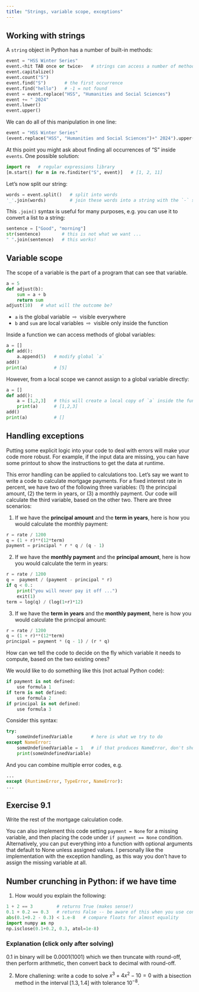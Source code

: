 ```yaml
---
title: "Strings, variable scope, exceptions"
---
```


## Working with strings

A `string` object in Python has a number of built-in methods:

```py
event = "HSS Winter Series"
event.<hit TAB once or twice>   # strings can access a number of methods = functions
event.capitalize()
event.count("S")
event.find("S")       # the first occurrence
event.find("hello")   # -1 = not found
event = event.replace("HSS", "Humanities and Social Sciences")
event += " 2024"
event.lower()
event.upper()
```

We can do all of this manipulation in one line:

```py
event = "HSS Winter Series"
(event.replace("HSS", "Humanities and Social Sciences")+" 2024").upper()
```

At this point you might ask about finding all occurrences of "S" inside `events`. One possible solution:

```py
import re   # regular expressions library
[m.start() for m in re.finditer("S", event)]   # [1, 2, 11]
```

Let's now split our string:

```py
words = event.split()   # split into words
'_'.join(words)         # join these words into a string with the `-` separator
```

This `.join()` syntax is useful for many purposes, e.g. you can use it to convert a list to a string:

```py
sentence = ["Good", "morning"]
str(sentence)        # this is not what we want ...
" ".join(sentence)   # this works!
```









## Variable scope

The scope of a variable is the part of a program that can see that variable.

```py
a = 5
def adjust(b):
	sum = a + b
    return sum
adjust(10)   # what will the outcome be?
```

* `a` is the global variable &nbsp;⇨&nbsp; visible everywhere
* `b` and `sum` are local variables &nbsp;⇨&nbsp; visible only inside the function

Inside a function we can access methods of global variables:

```py
a = []
def add():
    a.append(5)   # modify global `a`
add()
print(a)          # [5]
```

However, from a local scope we cannot assign to a global variable directly:

```py
a = []
def add():
    a = [1,2,3]   # this will create a local copy of `a` inside the function
    print(a)      # [1,2,3]
add()
print(a)          # []
```






## Handling exceptions

Putting some explicit logic into your code to deal with errors will make your code more robust. For example,
if the input data are missing, you can have some printout to show the instructions to get the data at runtime.

This error handling can be applied to calculations too. Let's say we want to write a code to calculate
mortgage payments. For a fixed interest rate in percent, we have two of the following three variables: (1) the
principal amount, (2) the term in years, or (3) a monthly payment. Our code will calculate the third variable,
based on the other two. There are three scenarios:

(1) If we have the **principal amount** and the **term in years**, here is how you would calculate the monthly
payment:

```py
r = rate / 1200
q = (1 + r)**(12*term)
payment = principal * r * q / (q - 1)
```

(2) If we have the **monthly payment** and the **principal amount**, here is how you would calculate the term
in years:

```py
r = rate / 1200
q =  payment / (payment - principal * r)
if q < 0.:
    print("you will never pay it off ...")
    exit(1)
term = log(q) / (log(1+r)*12)
```

(3) If we have the **term in years** and the **monthly payment**, here is how you would calculate the
principal amount:

```py
r = rate / 1200
q = (1 + r)**(12*term)
principal = payment * (q - 1) / (r * q)
```

How can we tell the code to decide on the fly which variable it needs to compute, based on the two existing ones?

We would like to do something like this (not actual Python code):

```py
if payment is not defined:
    use formula 1
if term is not defined:
    use formula 2
if principal is not defined:
    use formula 3
```

Consider this syntax:

```py
try:
    someUndefinedVariable       # here is what we try to do
except NameError:
    someUndefinedVariable = 1   # if that produces NameError, don't show it, but do this instead
    print(someUndefinedVariable)
```

And you can combine multiple error codes, e.g.

```py
...
except (RuntimeError, TypeError, NameError):
...
```

::: {.callout-caution collapse="true"}
## Exercise 9.1
Write the rest of the mortgage calculation code.
:::

<!-- ```sh -->
<!-- try: -->
<!--     payment -->
<!-- except NameError: -->
<!--     r = rateInPercent / 1200 -->
<!--     q = (1 + r)**(12*termInYears) -->
<!--     payment = principal * r * q / (q - 1) -->
<!-- ``` -->

::: {.callout-note}
You can also implement this code setting `payment = None` for a missing variable, and then placing the code
under `if payment == None` condition. Alternatively, you can put everything into a function with optional
arguments that default to None unless assigned values. I personally like the implementation with the exception
handling, as this way you don't have to assign the missing variable at all.
:::








## Number crunching in Python: if we have time

(1) How would you explain the following:

```py
1 + 2 == 3         # returns True (makes sense!)
0.1 + 0.2 == 0.3   # returns False -- be aware of this when you use conditionals
abs(0.1+0.2 - 0.3) < 1.e-8   # compare floats for almost equality
import numpy as np
np.isclose(0.1+0.2, 0.3, atol=1e-8)
```

::: {.callout-note collapse="true"}
### Explanation (click only after solving)
0.1 in binary will be 0.0001(1001) which we then truncate with round-off, then perform arithmetic, then
convert back to decimal with round-off.
:::

(2) More challening: write a code to solve $x^3+4x^2-10=0$ with a bisection method in the interval $[1.3,
    1.4]$ with tolerance $10^{-8}$.
